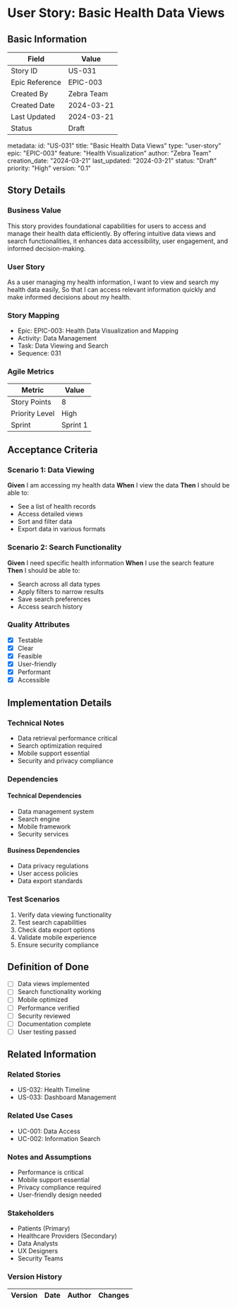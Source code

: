 # User Story: Basic Health Data Views

## Basic Information
| Field | Value |
|-------|-------|
| Story ID | US-031 |
| Epic Reference | EPIC-003 |
| Created By | Zebra Team |
| Created Date | 2024-03-21 |
| Last Updated | 2024-03-21 |
| Status | Draft |

metadata:
  id: "US-031"
  title: "Basic Health Data Views"
  type: "user-story"
  epic: "EPIC-003"
  feature: "Health Visualization"
  author: "Zebra Team"
  creation_date: "2024-03-21"
  last_updated: "2024-03-21"
  status: "Draft"
  priority: "High"
  version: "0.1"

## Story Details
### Business Value
This story provides foundational capabilities for users to access and manage their health data efficiently. By offering intuitive data views and search functionalities, it enhances data accessibility, user engagement, and informed decision-making.

### User Story
As a user managing my health information,
I want to view and search my health data easily,
So that I can access relevant information quickly and make informed decisions about my health.

### Story Mapping
- Epic: EPIC-003: Health Data Visualization and Mapping
- Activity: Data Management
- Task: Data Viewing and Search
- Sequence: 031

### Agile Metrics
| Metric | Value |
|--------|-------|
| Story Points | 8 |
| Priority Level | High |
| Sprint | Sprint 1 |

## Acceptance Criteria
### Scenario 1: Data Viewing
**Given** I am accessing my health data
**When** I view the data
**Then** I should be able to:
- See a list of health records
- Access detailed views
- Sort and filter data
- Export data in various formats

### Scenario 2: Search Functionality
**Given** I need specific health information
**When** I use the search feature
**Then** I should be able to:
- Search across all data types
- Apply filters to narrow results
- Save search preferences
- Access search history

### Quality Attributes
- [x] Testable
- [x] Clear
- [x] Feasible
- [x] User-friendly
- [x] Performant
- [x] Accessible

## Implementation Details
### Technical Notes
- Data retrieval performance critical
- Search optimization required
- Mobile support essential
- Security and privacy compliance

### Dependencies
#### Technical Dependencies
- Data management system
- Search engine
- Mobile framework
- Security services

#### Business Dependencies
- Data privacy regulations
- User access policies
- Data export standards

### Test Scenarios
1. Verify data viewing functionality
2. Test search capabilities
3. Check data export options
4. Validate mobile experience
5. Ensure security compliance

## Definition of Done
- [ ] Data views implemented
- [ ] Search functionality working
- [ ] Mobile optimized
- [ ] Performance verified
- [ ] Security reviewed
- [ ] Documentation complete
- [ ] User testing passed

## Related Information
### Related Stories
- US-032: Health Timeline
- US-033: Dashboard Management

### Related Use Cases
- UC-001: Data Access
- UC-002: Information Search

### Notes and Assumptions
- Performance is critical
- Mobile support essential
- Privacy compliance required
- User-friendly design needed

### Stakeholders
- Patients (Primary)
- Healthcare Providers (Secondary)
- Data Analysts
- UX Designers
- Security Teams

### Version History
| Version | Date | Author | Changes |
|---------|------|--------|----------| 